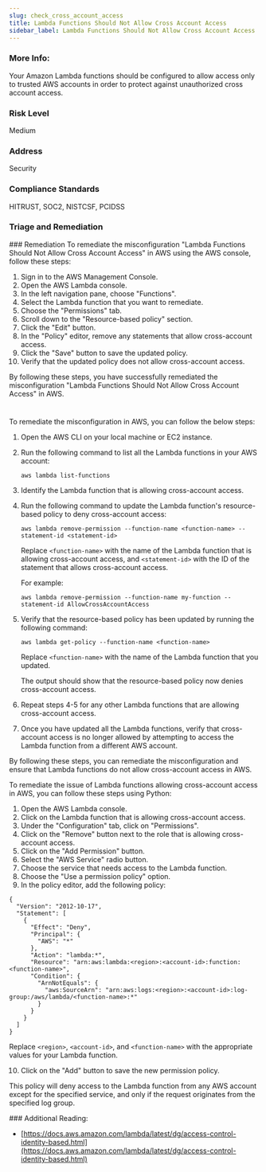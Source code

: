 ```yaml
---
slug: check_cross_account_access
title: Lambda Functions Should Not Allow Cross Account Access
sidebar_label: Lambda Functions Should Not Allow Cross Account Access
---
```


### More Info:

Your Amazon Lambda functions should be configured to allow access only to trusted AWS accounts in order to protect against unauthorized cross account access.

### Risk Level

Medium

### Address

Security

### Compliance Standards

HITRUST, SOC2, NISTCSF, PCIDSS


### Triage and Remediation
<Tabs>
<Tab title='Remediation'>
### Remediation

<AccordionGroup>
<Accordion title='Using Console' defaultOpen='true'>
To remediate the misconfiguration "Lambda Functions Should Not Allow Cross Account Access" in AWS using the AWS console, follow these steps:

1. Sign in to the AWS Management Console.
2. Open the AWS Lambda console.
3. In the left navigation pane, choose "Functions".
4. Select the Lambda function that you want to remediate.
5. Choose the "Permissions" tab.
6. Scroll down to the "Resource-based policy" section.
7. Click the "Edit" button.
8. In the "Policy" editor, remove any statements that allow cross-account access.
9. Click the "Save" button to save the updated policy.
10. Verify that the updated policy does not allow cross-account access.

By following these steps, you have successfully remediated the misconfiguration "Lambda Functions Should Not Allow Cross Account Access" in AWS.

#
</Accordion>

<Accordion title='Using CLI'>
To remediate the misconfiguration in AWS, you can follow the below steps:

1. Open the AWS CLI on your local machine or EC2 instance.

2. Run the following command to list all the Lambda functions in your AWS account:

   ```
   aws lambda list-functions
   ```

3. Identify the Lambda function that is allowing cross-account access.

4. Run the following command to update the Lambda function's resource-based policy to deny cross-account access:

   ```
   aws lambda remove-permission --function-name <function-name> --statement-id <statement-id>
   ```

   Replace `<function-name>` with the name of the Lambda function that is allowing cross-account access, and `<statement-id>` with the ID of the statement that allows cross-account access.

   For example:

   ```
   aws lambda remove-permission --function-name my-function --statement-id AllowCrossAccountAccess
   ```

5. Verify that the resource-based policy has been updated by running the following command:

   ```
   aws lambda get-policy --function-name <function-name>
   ```

   Replace `<function-name>` with the name of the Lambda function that you updated.

   The output should show that the resource-based policy now denies cross-account access.

6. Repeat steps 4-5 for any other Lambda functions that are allowing cross-account access.

7. Once you have updated all the Lambda functions, verify that cross-account access is no longer allowed by attempting to access the Lambda function from a different AWS account.

By following these steps, you can remediate the misconfiguration and ensure that Lambda functions do not allow cross-account access in AWS.
</Accordion>

<Accordion title='Using Python'>
To remediate the issue of Lambda functions allowing cross-account access in AWS, you can follow these steps using Python:

1. Open the AWS Lambda console.
2. Click on the Lambda function that is allowing cross-account access.
3. Under the "Configuration" tab, click on "Permissions".
4. Click on the "Remove" button next to the role that is allowing cross-account access.
5. Click on the "Add Permission" button.
6. Select the "AWS Service" radio button.
7. Choose the service that needs access to the Lambda function.
8. Choose the "Use a permission policy" option.
9. In the policy editor, add the following policy:

```
{
  "Version": "2012-10-17",
  "Statement": [
    {
      "Effect": "Deny",
      "Principal": {
        "AWS": "*"
      },
      "Action": "lambda:*",
      "Resource": "arn:aws:lambda:<region>:<account-id>:function:<function-name>",
      "Condition": {
        "ArnNotEquals": {
          "aws:SourceArn": "arn:aws:logs:<region>:<account-id>:log-group:/aws/lambda/<function-name>:*"
        }
      }
    }
  ]
}
```

Replace `<region>`, `<account-id>`, and `<function-name>` with the appropriate values for your Lambda function.

10. Click on the "Add" button to save the new permission policy.

This policy will deny access to the Lambda function from any AWS account except for the specified service, and only if the request originates from the specified log group.
</Accordion>

</AccordionGroup>
</Tab>
</Tabs>
### Additional Reading:

- [https://docs.aws.amazon.com/lambda/latest/dg/access-control-identity-based.html](https://docs.aws.amazon.com/lambda/latest/dg/access-control-identity-based.html) 

